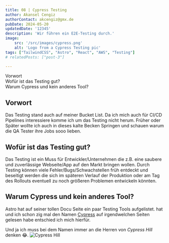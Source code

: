 ```yaml
---
title: 08 | Cypress Testing
author: Akansel Cengiz
authorContact: akcengiz@gmx.de
pubDate: 2024-05-20
updatedDate: '12345'
description: 'Wir führen ein E2E-Testing durch.'
image:
    src: '/src/images/cypress.png'
    alt: 'Logo from a Cypress Testing pic'
tags: ["TailwindCSS", "Astro", "React", "AWS", "Testing"]
# relatedPosts: ["post-3"]

---
```



<section class="w-10/12 text-justify">

<section id="toc">

- [Vorwort](#vorwort)
- [Wofür ist das Testing gut?](#wofür-ist-das-testing-gut)
- [Warum Cypress und kein anderes Tool?](#warum-cypress-und-kein-anderes-tool)


</section>



## Vorwort

Das Testing stand auch auf meiner Bucket List.
Da ich mich auch für CI/CD Pipelines interessiere komme ich um das Testing nicht herum.
Früher oder Später wollte ich auch in dieses kalte Becken Springen und schauen warum 
die QA Tester ihre Jobs sooo lieben.


## Wofür ist das Testing gut?

Das Testing ist ein Muss für Entwickler/Unternehmen die z.B. eine saubere und zuverlässige Webseite/App auf den Markt bringen wollen.
Durch Testing können viele Fehler/Bugs/Schwachstellen früh entdeckt und beseitigt werden die sich im späteren
Verlauf der Produktion oder am Tag des Rollouts eventuell zu noch größeren Problemen entwickeln könnten.


## Warum Cypress und kein anderes Tool?

Astro hat auf seiner tollen Docu Seite ein paar Testing Tools aufgelistet.
hat und ich schon zig mal den Namen [Cypress](https://docs.cypress.io/guides/overview/why-cypress "Cypress") auf irgendwelchen Seiten gelesen habe entschied ich mich hierfür.

Und ja ich muss bei dem Namen immer an die Herren von *Cypress Hill* denken 😂. ![Cypress Hill](../../images/cypress_hill.jpeg)






















</section>
